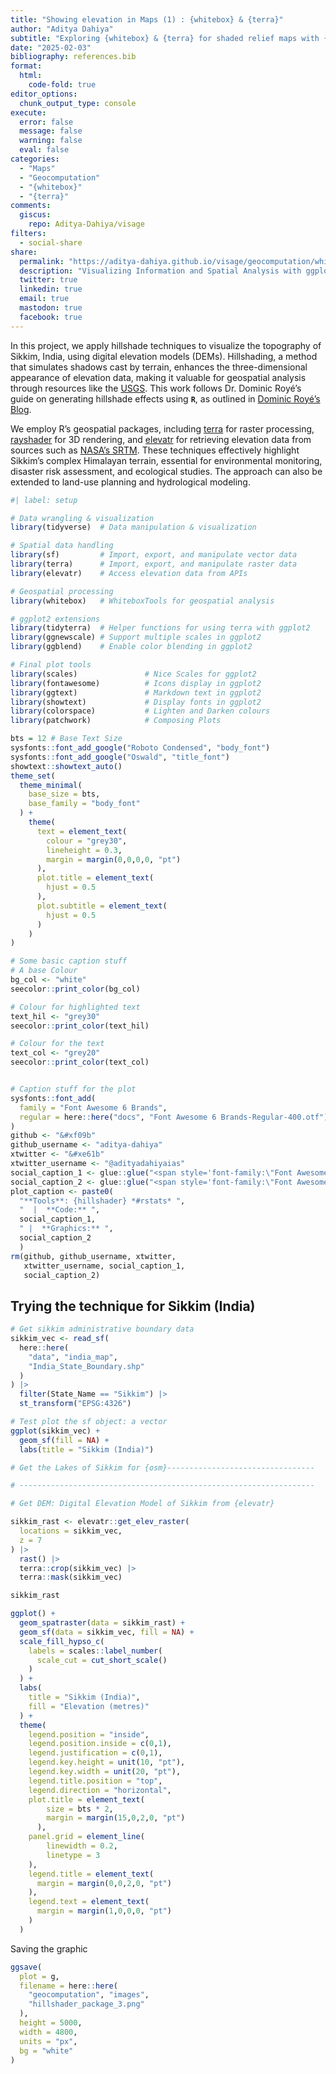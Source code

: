 ```yaml
---
title: "Showing elevation in Maps (1) : {whitebox} & {terra}"
author: "Aditya Dahiya"
subtitle: "Exploring {whitebox} & {terra} for shaded relief maps with {ggplot2} and {tidyterra}"
date: "2025-02-03"
bibliography: references.bib
format:
  html:
    code-fold: true
editor_options: 
  chunk_output_type: console
execute: 
  error: false
  message: false
  warning: false
  eval: false
categories:
  - "Maps"
  - "Geocomputation"
  - "{whitebox}"
  - "{terra}"
comments:
  giscus: 
    repo: Aditya-Dahiya/visage
filters:
  - social-share
share:
  permalink: "https://aditya-dahiya.github.io/visage/geocomputation/whitebox_terra.html"
  description: "Visualizing Information and Spatial Analysis with ggplot2 Extensions"
  twitter: true
  linkedin: true
  email: true
  mastodon: true
  facebook: true
---
```


In this project, we apply hillshade techniques to visualize the topography of Sikkim, India, using digital elevation models (DEMs). Hillshading, a method that simulates shadows cast by terrain, enhances the three-dimensional appearance of elevation data, making it valuable for geospatial analysis through resources like the [USGS](https://www.usgs.gov/news/featured-story/hillshading-digital-elevation-models). This work follows Dr. Dominic Royé’s guide on generating hillshade effects using **`R`**, as outlined in [Dominic Royé’s Blog](https://dominicroye.github.io/blog/hillshade-effect/).

We employ R’s geospatial packages, including [terra](https://cran.r-project.org/web/packages/terra/index.html) for raster processing, [rayshader](https://github.com/tylermorganwall/rayshader) for 3D rendering, and [elevatr](https://cran.r-project.org/web/packages/elevatr/index.html) for retrieving elevation data from sources such as [NASA’s SRTM](https://earthdata.nasa.gov/). These techniques effectively highlight Sikkim’s complex Himalayan terrain, essential for environmental monitoring, disaster risk assessment, and ecological studies. The approach can also be extended to land-use planning and hydrological modeling.

```r
#| label: setup

# Data wrangling & visualization
library(tidyverse)  # Data manipulation & visualization

# Spatial data handling
library(sf)         # Import, export, and manipulate vector data
library(terra)      # Import, export, and manipulate raster data
library(elevatr)    # Access elevation data from APIs

# Geospatial processing
library(whitebox)   # WhiteboxTools for geospatial analysis

# ggplot2 extensions
library(tidyterra)  # Helper functions for using terra with ggplot2
library(ggnewscale) # Support multiple scales in ggplot2
library(ggblend)    # Enable color blending in ggplot2

# Final plot tools
library(scales)               # Nice Scales for ggplot2
library(fontawesome)          # Icons display in ggplot2
library(ggtext)               # Markdown text in ggplot2
library(showtext)             # Display fonts in ggplot2
library(colorspace)           # Lighten and Darken colours
library(patchwork)            # Composing Plots

bts = 12 # Base Text Size
sysfonts::font_add_google("Roboto Condensed", "body_font")
sysfonts::font_add_google("Oswald", "title_font")
showtext::showtext_auto()
theme_set(
  theme_minimal(
    base_size = bts,
    base_family = "body_font"
  ) +
    theme(
      text = element_text(
        colour = "grey30",
        lineheight = 0.3,
        margin = margin(0,0,0,0, "pt")
      ),
      plot.title = element_text(
        hjust = 0.5
      ),
      plot.subtitle = element_text(
        hjust = 0.5
      )
    )
)

# Some basic caption stuff
# A base Colour
bg_col <- "white"
seecolor::print_color(bg_col)

# Colour for highlighted text
text_hil <- "grey30"
seecolor::print_color(text_hil)

# Colour for the text
text_col <- "grey20"
seecolor::print_color(text_col)


# Caption stuff for the plot
sysfonts::font_add(
  family = "Font Awesome 6 Brands",
  regular = here::here("docs", "Font Awesome 6 Brands-Regular-400.otf")
)
github <- "&#xf09b"
github_username <- "aditya-dahiya"
xtwitter <- "&#xe61b"
xtwitter_username <- "@adityadahiyaias"
social_caption_1 <- glue::glue("<span style='font-family:\"Font Awesome 6 Brands\";'>{github};</span> <span style='color: {text_hil}'>{github_username}  </span>")
social_caption_2 <- glue::glue("<span style='font-family:\"Font Awesome 6 Brands\";'>{xtwitter};</span> <span style='color: {text_hil}'>{xtwitter_username}</span>")
plot_caption <- paste0(
  "**Tools**: {hillshader} *#rstats* ",
  "  |  **Code:** ", 
  social_caption_1, 
  " |  **Graphics:** ", 
  social_caption_2
  )
rm(github, github_username, xtwitter, 
   xtwitter_username, social_caption_1, 
   social_caption_2)
```

## Trying the technique for Sikkim (India)

```r

# Get sikkim administrative boundary data
sikkim_vec <- read_sf(
  here::here(
    "data", "india_map",
    "India_State_Boundary.shp"
  )
) |> 
  filter(State_Name == "Sikkim") |> 
  st_transform("EPSG:4326")

# Test plot the sf object: a vector
ggplot(sikkim_vec) +
  geom_sf(fill = NA) +
  labs(title = "Sikkim (India)")

# Get the Lakes of Sikkim for {osm}---------------------------------

# ------------------------------------------------------------------

# Get DEM: Digital Elevation Model of Sikkim from {elevatr}

sikkim_rast <- elevatr::get_elev_raster(
  locations = sikkim_vec,
  z = 7
) |> 
  rast() |> 
  terra::crop(sikkim_vec) |> 
  terra::mask(sikkim_vec)

sikkim_rast

ggplot() +
  geom_spatraster(data = sikkim_rast) +
  geom_sf(data = sikkim_vec, fill = NA) +
  scale_fill_hypso_c(
    labels = scales::label_number(
      scale_cut = cut_short_scale()
    )
  ) +
  labs(
    title = "Sikkim (India)",
    fill = "Elevation (metres)"
  ) +
  theme(
    legend.position = "inside",
    legend.position.inside = c(0,1),
    legend.justification = c(0,1),
    legend.key.height = unit(10, "pt"),
    legend.key.width = unit(20, "pt"),
    legend.title.position = "top",
    legend.direction = "horizontal",
    plot.title = element_text(
        size = bts * 2,
        margin = margin(15,0,2,0, "pt")
      ),
    panel.grid = element_line(
        linewidth = 0.2,
        linetype = 3
    ),
    legend.title = element_text(
      margin = margin(0,0,2,0, "pt")
    ),
    legend.text = element_text(
      margin = margin(1,0,0,0, "pt")
    )
  )
```

Saving the graphic

```r
ggsave(
  plot = g,
  filename = here::here(
    "geocomputation", "images",
    "hillshader_package_3.png"
  ),
  height = 5000,
  width = 4800,
  units = "px",
  bg = "white"
)
```
